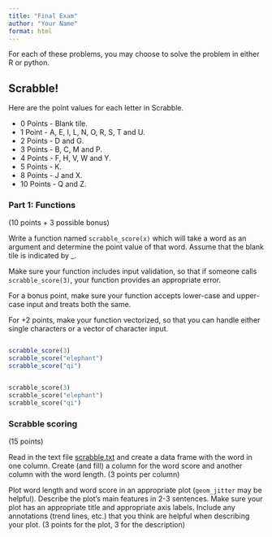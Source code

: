 ```yaml
---
title: "Final Exam"
author: "Your Name"
format: html
---
```


For each of these problems, you may choose to solve the problem in either R or python.

## Scrabble!

Here are the point values for each letter in Scrabble.

- 0 Points - Blank tile.
- 1 Point - A, E, I, L, N, O, R, S, T and U.
- 2 Points - D and G.
- 3 Points - B, C, M and P.
- 4 Points - F, H, V, W and Y.
- 5 Points - K.
- 8 Points - J and X.
- 10 Points - Q and Z.

### Part 1: Functions

(10 points + 3 possible bonus)

Write a function named `scrabble_score(x)` which will take a word as an argument and determine the point value of that word. Assume that the blank tile is indicated by _.

Make sure your function includes input validation, so that if someone calls `scrabble_score(3)`, your function provides an appropriate error.

For a bonus point, make sure your function accepts lower-case and upper-case input and treats both the same.

For +2 points, make your function vectorized, so that you can handle either single characters or a vector of character input.

```r

```

```r
scrabble_score(3)
scrabble_score("elephant")
scrabble_score("qi")
```

```python

```

```python
scrabble_score(3)
scrabble_score("elephant")
scrabble_score("qi")
```


### Scrabble scoring

(15 points)


Read in the text file [scrabble.txt](https://raw.githubusercontent.com/srvanderplas/stat151-homework/main/scrabble.txt) and create a data frame with the word in one column. Create (and fill) a column for the word score and another column with the word length. (3 points per column)

Plot word length and word score in an appropriate plot (`geom_jitter` may be helpful). Describe the plot's main features in 2-3 sentences. Make sure your plot has an appropriate title and appropriate axis labels. Include any annotations (trend lines, etc.) that you think are helpful when describing your plot. (3 points for the plot, 3 for the description)
